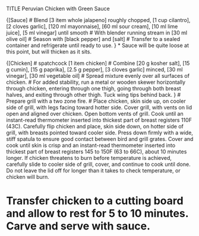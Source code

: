 TITLE Peruvian Chicken with Green Sauce

{[Sauce]
# Blend [3 item whole jalapeno] roughly chopped, [1 cup cilantro], [2 cloves garlic], [120 ml mayonnaise], [60 ml sour cream], [10 ml lime juice], [5 ml vinegar] until smooth
# With blender running stream in [30 ml olive oil]
# Season with [black pepper] and [salt]
# Transfer to a sealed container and refrigerate until ready to use.
}
* Sauce will be quite loose at this point, but will thicken as it sits.

{[Chicken]
# spatchcock [1 item chicken]
# Combine [20 g kosher salt], [15 g cumin], [15 g paprika], [2.5 g pepper], [3 cloves garlic] minced, [30 ml vinegar], [30 ml vegetable oil]
# Spread mixture evenly over all surfaces of chicken.
# For added stability, run a metal or wooden skewer horizontally through chicken, entering through one thigh, going through both breast halves, and exiting through other thigh. Tuck wing tips behind back.
}
# Prepare grill with a two zone fire.
# Place chicken, skin side up, on cooler side of grill, with legs facing toward hotter side. Cover grill, with vents on lid open and aligned over chicken. Open bottom vents of grill. Cook until an instant-read thermometer inserted into thickest part of breast registers 110F (43C). Carefully flip chicken and place, skin side down, on hotter side of grill, with breasts pointed toward cooler side. Press down firmly with a wide, stiff spatula to ensure good contact between bird and grill grates. Cover and cook until skin is crisp and an instant-read thermometer inserted into thickest part of breast registers 145 to 150F (63 to 66C), about 10 minutes longer. If chicken threatens to burn before temperature is achieved, carefully slide to cooler side of grill, cover, and continue to cook until done. Do not leave the lid off for longer than it takes to check temperature, or chicken will burn.

# Transfer chicken to a cutting board and allow to rest for 5 to 10 minutes. Carve and serve with sauce.
